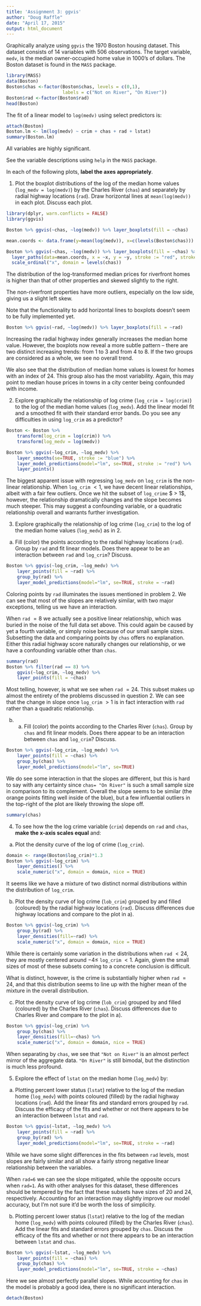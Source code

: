 ```yaml
---
title: 'Assignment 3: ggvis'
author: "Doug Raffle"
date: "April 17, 2015"
output: html_document
---
```


Graphically analyze using `ggvis` the 1970 Boston housing dataset. This dataset consists of 14 variables with 506 observations. The target variable, `medv`, is the median owner-occupied home value in 1000's of dollars. The Boston dataset is found in the `MASS` package. 
```r
library(MASS)
data(Boston)
Boston$chas <-factor(Boston$chas, levels = c(0,1),
                     labels = c("Not on River", "On River"))
Boston$rad <-factor(Boston$rad)
head(Boston)
```

The fit of a linear model to `log(medv)` using select predictors is:
```r
attach(Boston)
Boston.lm <- lm(log(medv) ~ crim + chas + rad + lstat)
summary(Boston.lm)
```
All variables are highly significant.

See the variable descriptions using `help` in the `MASS` package.

In each of the following plots, **label the axes appropriately**.

1. Plot the boxplot distributions of the log of the median home values (`log_medv = log(medv)`) by the Charles River (`chas`) and separately by radial highway locations (`rad`). Draw horizontal lines at `mean(log(medv))` in each plot. Discuss each plot.

```r
library(dplyr, warn.conflicts = FALSE)
library(ggvis)
```
```r
Boston %>% ggvis(~chas, ~log(medv)) %>% layer_boxplots(fill = ~chas)

mean.coords <- data.frame(y=mean(log(medv)), x=c(levels(Boston$chas)))

Boston %>% ggvis(~chas, ~log(medv)) %>% layer_boxplots(fill = ~chas) %>%
  layer_paths(data=mean.coords, x = ~x, y = ~y, stroke := "red", strokeWidth := 3) %>%
  scale_ordinal("x", domain = levels(chas))
```

The distribution of the log-transformed median prices for riverfront homes is higher
than that of other properties and skewed slightly to the right.

The non-riverfront properties have more outliers, especially on the
low side, giving us a slight left skew.

Note that the functionality to add horizontal lines to boxplots
doesn't seem to be fully implemented yet.

```r
Boston %>% ggvis(~rad, ~log(medv)) %>% layer_boxplots(fill = ~rad)
```

Increasing the radial highway index
generally increases the median home value.  However, the
boxplots now reveal a more subtle pattern -- there are two distinct
increasing trends: from 1 to 3 and from 4 to 8. If the two groups are
considered as a whole, we see no overall trend. 

We also see that the distribution of median home values is lowest for
homes with an index of 24.  This group also has the most variability.
Again, this may point to median house prices in towns in a city center
being confounded with income.

2. Explore graphically the relationship of log crime (`log_crim = log(crim)`) to the log of the median home values (`log_medv`). Add the linear model fit and a smoothed fit with their standard error bands. Do you see any difficulties in using `log_crim` as a predictor? 
```r
Boston <- Boston %>%
    transform(log_crim = log(crim)) %>%
    transform(log_medv = log(medv))
```
```r
Boston %>% ggvis(~log_crim, ~log_medv) %>%
    layer_smooths(se=TRUE, stroke := "blue") %>%
    layer_model_predictions(model="lm", se=TRUE, stroke := "red") %>%
    layer_points()
```
The biggest apparent issue with regressing `log_medv` on `log_crim` is
the non-linear relationship.  When `log_crim` $<1$, we have decent
linear relationships, albeit with a fair few outliers.  Once we hit
the subset of `log_crime` $ > 1$, however, the relationship
dramatically changes and the slope becomes much steeper.  This may
suggest a confounding variable, or a quadratic relationship overall
and warrants further investigation.

3. Explore graphically the relationship of log crime (`log_crim`) to the log of the median home values (`log_medv`) as in 2.
a) Fill (color) the points according to the radial highway locations (`rad`). Group by `rad` and fit linear models. Does there appear to be an interaction between `rad` and `log_crim`? Discuss.
```r
Boston %>% ggvis(~log_crim, ~log_medv) %>%
    layer_points(fill = ~rad) %>%
    group_by(rad) %>%
    layer_model_predictions(model="lm", se=TRUE, stroke = ~rad)
```

Coloring points by `rad` illuminates the issues mentioned in
problem 2.  We can see that most of the slopes are relatively similar,
with two major exceptions, telling us we have an interaction.

When `rad` $=8$ we actually see a positive linear relationship, which
was buried in the noise of the full data set above.  This could again
be caused by yet a fourth variable, or simply noise because of our
small sample sizes. Subsetting the data and comparing points by
`chas` offers no explanation.  Either this radial highway score
naturally changes our relationship, or we have a confounding variable
other than `chas`.

```r
summary(rad)
Boston %>% filter(rad == 8) %>%
    ggvis(~log_crim, ~log_medv) %>%
    layer_points(fill = ~chas)
```

Most telling, however, is what we see when `rad` $=24$. This subset
makes up almost the entirety of the problems discussed in question 2.
We can see that the change in slope once `log_crim` $> 1$ is in fact
interaction with `rad` rather than a quadratic relationship.

b) a) Fill (color) the points according to the Charles River (`chas`). Group by `chas` and fit linear models. Does there appear to be an interaction between `chas` and `log_crim`? Discuss.
```r
Boston %>% ggvis(~log_crim, ~log_medv) %>%
    layer_points(fill = ~chas) %>%
    group_by(chas) %>%
    layer_model_predictions(model="lm", se=TRUE)
```

We do see some interaction in that the slopes are different, but this
is hard to say with any certainty since `chas= "On River"` is such a
small sample size in comparison to its complement.  Overall the slope
seems to be similar (the orange points fitting well inside of the
blue), but a few influential outliers in the top-right of the
plot are likely throwing the slope off.

```r
summary(chas)
```

4. To see how the the log crime variable (`crim`) depends on `rad` and `chas`, **make the x-axis scales equal** and:  
a) Plot the density curve of the log of crime (`log_crim`).
```r
domain <- range(Boston$log_crim)*1.3
Boston %>% ggvis(~log_crim) %>%
    layer_densities() %>%
    scale_numeric("x", domain = domain, nice = TRUE)
```

It seems like we have a mixture of two distinct normal distributions
within the distribution of `log_crim`.

b) Plot the density curve of  log crime (`lob_crim`) grouped by and filled (coloured) by the radial highway locations (`rad`). Discuss differences due highway locations and compare to the plot in a).
```r
Boston %>% ggvis(~log_crim) %>%
    group_by(rad) %>%
    layer_densities(fill=~rad) %>%
    scale_numeric("x", domain = domain, nice = TRUE)
```

While there is certainly some variation in the distributions when
`rad` $< 24$, they are mostly centered around $-4 \le$ `log_crim` 
$< 1$. Again, given the small sizes of most of these subsets
coming to a concrete conclusion is difficult.

What is distinct, however, is the crime is substantially higher when
`rad` $= 24$, and that this distribution seems to line up with the
higher mean of the mixture in the overall distribution.

c) Plot the density curve of  log crime (`lob_crim`) grouped by and filled (coloured) by the Charles River (`chas`). Discuss differences due to Charles River and compare to the plot in a).
```r
Boston %>% ggvis(~log_crim) %>%
    group_by(chas) %>%
    layer_densities(fill=~chas) %>%
    scale_numeric("x", domain = domain, nice = TRUE)
```
When separating by `chas`, we see that `"Not on River"` is an almost
perfect mirror of the aggregate data. `"On River"` is still bimodal,
but the distinction is much less profound.

5. Explore the effect of `lstat` on the median home (`log_medv`) by:
a) Plotting percent lower status (`lstat`) relative to the log of the median home (`log_medv`) with points coloured (filled) by the radial highway locations (`rad`). Add the linear fits and standard errors grouped by `rad`. Discuss the efficacy of the fits and whether or not there appears to be an interaction between `lstat` and `rad`.
```r
Boston %>% ggvis(~lstat, ~log_medv) %>%
    layer_points(fill = ~rad) %>%
    group_by(rad) %>%
    layer_model_predictions(model="lm", se=TRUE, stroke = ~rad)
```
While we have some slight differences in the fits between `rad`
levels, most slopes are fairly similar and all show a fairly strong
negative linear relationship between the variables.

When `rad=6` we can see the slope mitigated, while the opposite occurs
when `rad=1`. As with other analyses for this dataset, these
differences should be tempered by the fact that these subsets have
sizes of $20$ and $24$, respectively. Accounting for an interaction
may slightly improve our model accuracy, but I'm not sure it'd be
worth the loss of simplicity.

b)  Plotting percent lower status (`lstat`) relative to the log of the median home (`log_medv`) with points coloured (filled) by the Charles River (`chas`). Add the linear fits and standard errors grouped by `chas`. Discuss the efficacy of the fits and whether or not there appears to be an interaction between `lstat` and `chas`.
```r
Boston %>% ggvis(~lstat, ~log_medv) %>%
    layer_points(fill = ~chas) %>%
    group_by(chas) %>%
    layer_model_predictions(model="lm", se=TRUE, stroke = ~chas)
```

Here we see almost perfectly parallel slopes.  While accounting for
`chas` in the model is probably a good idea, there is no significant
interaction.

```r
detach(Boston)
```
